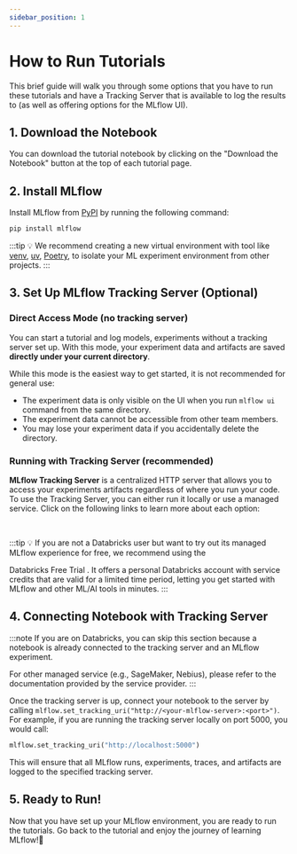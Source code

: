 ```yaml
---
sidebar_position: 1
---
```


# How to Run Tutorials

This brief guide will walk you through some options that you have to run these tutorials and have a Tracking Server that is available to log the results to (as well
as offering options for the MLflow UI).

## 1. Download the Notebook

You can download the tutorial notebook by clicking on the "Download the Notebook" button at the top of each tutorial page.

## 2. Install MLflow

Install MLflow from [PyPI](https://pypi.org/project/mlflow/) by running the following command:

```bash
pip install mlflow
```

:::tip
💡 We recommend creating a new virtual environment with tool like [venv](https://docs.python.org/3/library/venv.html), [uv](https://docs.astral.sh/uv/pip/environments/), [Poetry](https://python-poetry.org/docs/managing-environments/), to isolate your ML experiment environment from other projects.
:::

## 3. Set Up MLflow Tracking Server (Optional)

### Direct Access Mode (no tracking server)

You can start a tutorial and log models, experiments without a tracking server set up. With this mode, your experiment data and artifacts are saved **directly under your current directory**.

While this mode is the easiest way to get started, it is not recommended for general use:

* The experiment data is only visible on the UI when you run `mlflow ui` command from the same directory.
* The experiment data cannot be accessible from other team members.
* You may lose your experiment data if you accidentally delete the directory.


### Running with Tracking Server (recommended)

**MLflow Tracking Server** is a centralized HTTP server that allows you to access your experiments artifacts regardless of where you run your code. To use the Tracking Server, you can either run it locally or use a managed service. Click on the following links to learn more about each option:

<Platform />

<br />

:::tip
💡 If you are not a Databricks user but want to try out its managed MLflow experience for free, we recommend using the
<Link to="/getting-started/databricks-trial" target="_blank">Databricks Free Trial </Link>. It offers a personal Databricks account with service credits that are valid for a limited time period, letting you get started with MLflow and other ML/AI tools in minutes.
:::

## 4. Connecting Notebook with Tracking Server

:::note
If you are on Databricks, you can skip this section because a notebook is already connected to the tracking server and an MLflow experiment.

For other managed service (e.g., SageMaker, Nebius), please refer to the documentation provided by the service provider.
:::

Once the tracking server is up, connect your notebook to the server by calling `mlflow.set_tracking_uri("http://<your-mlflow-server>:<port>")`. For example, if you are running the tracking server locally on port 5000, you would call:

```python
mlflow.set_tracking_uri("http://localhost:5000")
```

This will ensure that all MLflow runs, experiments, traces, and artifacts are logged to the specified tracking server.

## 5. Ready to Run!

Now that you have set up your MLflow environment, you are ready to run the tutorials. Go back to the tutorial and enjoy the journey of learning MLflow!🚢
